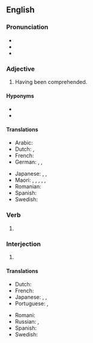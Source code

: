 ==English==

===Pronunciation===
* {{IPA|en|/ʌndəɹˈstʊd/}}
* {{audio|en|en-us-understood.ogg|Audio (US)}}
* {{rhymes|en|ʊd|s=3}}

===Adjective===
{{en-adj}}

# Having been comprehended.

====Hyponyms====
* {{l|en|little-understood}}
* {{l|en|well-understood}}

====Translations====
{{trans-top|comprehended}}
* Arabic: {{t+|ar|مَفهُوم}}
* Dutch: {{t+|nl|verstaan}}, {{t+|nl|begrepen}}
* French: {{t+|fr|compris|m}}
* German: {{t+|de|verstanden}}, {{t+|de|begriffen}}, {{t|de|[[zur]] [[Kenntnis]] [[genommen]]}}
{{trans-mid}}
* Japanese: {{t|ja|分かった|tr=[[わかった]], wakatta}}, {{t+|ja|了解|tr=りょうかい, ryoukai}}, {{t|ja|[[理解]][[され]][[た]]|tr=rikai-sare-ta}}
* Maori: {{t|mi|aroā}}, {{t|mi|arowā}}, {{t|mi|whekori}}, {{t|mi|whēiro}}, {{t|mi|whēiroiro}}, {{t|mi|pūrangiaho}}
* Romanian: {{t+|ro|înțeles}}
* Spanish: {{t+|es|entendido}}
* Swedish: {{t+|sv|förstått}}
{{trans-bottom}}

===Verb===
{{head|en|verb form}}

# {{en-past of|understand}}

===Interjection===
{{en-interj}}

# {{n-g|Indicates comprehension on the part of the speaker.}}

====Translations====
{{trans-top|indication of comprehension}}
* Dutch: {{t+|nl|begrepen}}
* French: {{t+|fr|compris}}
* Japanese: {{t|ja|分かった|tr=[[わかった]], wakatta}}, {{t+|ja|了解|tr=ryōkai|sc=Jpan}}, {{t|ja|分かりました|tr=wakarimashita}}
* Portuguese: {{t+|pt|entendido}}, {{t|pt|entendi}}
{{trans-mid}}
* Romani: {{t|rom|miśto}}
* Russian: {{t+|ru|понять|alt=понял}}, {{t+|ru|поня́тно}}
* Spanish: {{t+|es|entendido}}
* Swedish: {{t+|sv|uppfattat|n}}
{{trans-bottom}}